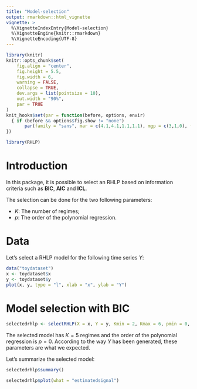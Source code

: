 ```yaml
---
title: "Model-selection"
output: rmarkdown::html_vignette
vignette: >
  %\VignetteIndexEntry{Model-selection}
  %\VignetteEngine{knitr::rmarkdown}
  %\VignetteEncoding{UTF-8}
---
```


```r
library(knitr)
knitr::opts_chunk$set(
	fig.align = "center",
	fig.height = 5.5,
	fig.width = 6,
	warning = FALSE,
	collapse = TRUE,
	dev.args = list(pointsize = 10),
	out.width = "90%",
	par = TRUE
)
knit_hooks$set(par = function(before, options, envir)
  { if (before && options$fig.show != "none") 
       par(family = "sans", mar = c(4.1,4.1,1.1,1.1), mgp = c(3,1,0), tcl = -0.5)
})
```

```r
library(RHLP)
```

# Introduction

In this package, it is possible to select an RHLP based on information criteria such as 
**BIC**, **AIC** and **ICL**.

The selection can be done for the two following parameters:

 * $K$: The number of regimes;
 * $p$: The order of the polynomial regression.

# Data

Let's select a RHLP model for the following time series $Y$:

```r
data("toydataset")
x <- toydataset$x
y <- toydataset$y
plot(x, y, type = "l", xlab = "x", ylab = "Y")
```

# Model selection with BIC

```r
selectedrhlp <- selectRHLP(X = x, Y = y, Kmin = 2, Kmax = 6, pmin = 0, pmax = 3)
```

The selected model has $K = 5$ regimes and the order of the polynomial 
regression is $p = 0$. According to the way $Y$ has been generated, these 
parameters are what we expected.

Let's summarize the selected model:

```r
selectedrhlp$summary()
```

```r
selectedrhlp$plot(what = "estimatedsignal")
```
